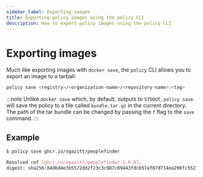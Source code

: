 ```yaml
---
sidebar_label: Exporting images
title: Exporting policy images using the policy CLI
description: How to export policy images using the policy CLI
---
```


# Exporting images

Much like exporting images with `docker save`, the `policy` CLI allows you to export an 
image to a tarball:

```bash
policy save <registry>/<organization-name>/<repository-name>:<tag>
```

:::note
Unlike `docker save` which, by default, outputs to `STDOUT`, `policy save` will save the 
policy to a file called `bundle.tar.gz` in the current directory. The path of the tar bundle
can be changed by passing the `f` flag to the `save` command.
:::

## Example

```bash
$ policy save ghcr.io/ogazitt/peoplefinder

Resolved ref [ghcr.io/ogazitt/peoplefinder:1.0.0].
digest: sha256:84dbd4e3b5572dd2f23c3c987c89443fdcb57af87d714ea296fc552192fb17e9
```
